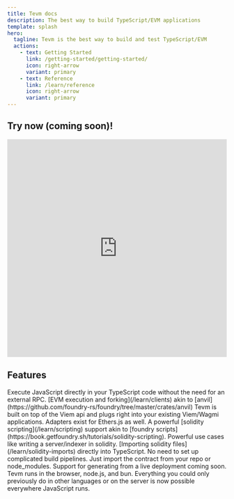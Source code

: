 ```yaml
---
title: Tevm docs
description: The best way to build TypeScript/EVM applications
template: splash
hero:
  tagline: Tevm is the best way to build and test TypeScript/EVM
  actions:
    - text: Getting Started
      link: /getting-started/getting-started/
      icon: right-arrow
      variant: primary
    - text: Reference
      link: /learn/reference
      icon: right-arrow
      variant: primary
---
```



## Try now (coming soon)!

<iframe frameborder="0" width="100%" height="500" src="https://stackblitz.com/~/github.com/evmts/quick-start"></iframe>

## Features

<CardGrid>
	<Card title="Tevm memory devnet" icon="pencil">
		Execute JavaScript directly in your TypeScript code without the need for an external RPC. [EVM execution and forking](/learn/clients) akin to [anvil](https://github.com/foundry-rs/foundry/tree/master/crates/anvil)
	</Card>
	<Card title="Familiar api" icon="open-book">
		Tevm is built on top of the Viem api and plugs right into your existing Viem/Wagmi applications. Adapters exist for Ethers.js as well.
	</Card>
	<Card title="Solidity scripting" icon="add-document">
		A powerful [solidity scripting](/learn/scripting) support akin to [foundry scripts](https://book.getfoundry.sh/tutorials/solidity-scripting). Powerful use cases like writing a server/indexer in solidity.
	</Card>
	<Card title="Solidity imports" icon="setting">
		[Importing solidity files](/learn/solidity-imports) directly into TypeScript. No need to set up complicated build pipelines. Just import the contract from your repo or node_modules. Support for generating from a live deployment coming soon.
	</Card>
	<Card title="Runs in all environments" icon="open-book">
		Tevm runs in the browser, node.js, and bun. Everything you could only previously do in other languages or on the server is now possible everywhere JavaScript runs.
	</Card>
</CardGrid>
